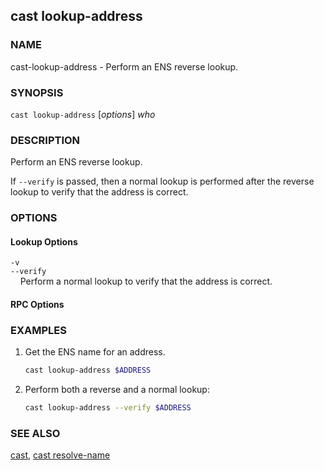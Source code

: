 
## cast lookup-address

### NAME

cast-lookup-address - Perform an ENS reverse lookup.

### SYNOPSIS

`cast lookup-address` [*options*] _who_

### DESCRIPTION

Perform an ENS reverse lookup.

If `--verify` is passed, then a normal lookup is performed after the reverse lookup to verify that the address is correct.

### OPTIONS

#### Lookup Options

`-v`  
`--verify`  
&nbsp;&nbsp;&nbsp;&nbsp;Perform a normal lookup to verify that the address is correct.

#### RPC Options

<RpcUrlOption />

<CommonOptions />

### EXAMPLES

1. Get the ENS name for an address.

   ```sh
   cast lookup-address $ADDRESS
   ```

2. Perform both a reverse and a normal lookup:
   ```sh
   cast lookup-address --verify $ADDRESS
   ```

### SEE ALSO

[cast](/cast/reference/overview), [cast resolve-name](/cast/reference/cast-resolve-name.mdx)
